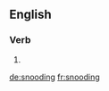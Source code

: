 ==English==

===Verb===
{{head|en|present participle}}

# {{present participle of|snood|lang=en|nocat=1}}

[[de:snooding]]
[[fr:snooding]]
